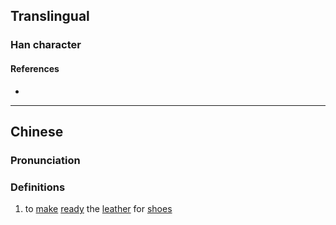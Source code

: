 {{character info}}
==Translingual==

===Han character===
{{Han char|rn=18|rad=刀|as=08|sn=11|four=|canj=AVLN|ids=⿰曷刂}}

====References====
* {{Han ref|kx=0141.240|hdz=10348.050|uh=34ED|ud=13549}}

----

==Chinese==
{{zh-forms}}

===Pronunciation===
{{zh-pron
|m=hé
|c=hot3
|mc=
|oc=
|ma=
|cat=v
}}

===Definitions===
{{zh-hanzi}}

# to [[make]] [[ready]] the [[leather]] for [[shoe]]s